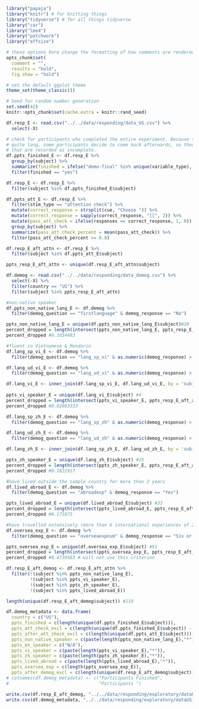 ```r
library("papaja")
library("knitr") # for knitting things
library("tidyverse") # for all things tidyverse
library("car")
library("lme4")
library("patchwork")
library("effsize")

# these options here change the formatting of how comments are rendered
opts_chunk$set(
  comment = "",
  results = "hold",
  fig.show = "hold")

# set the default ggplot theme 
theme_set(theme_classic())

```

```r
# Seed for random number generation
set.seed(42)
knitr::opts_chunk$set(cache.extra = knitr::rand_seed)
```

```r
df.resp_E <- read.csv("../../data/responding/data_US.csv") %>%
  select(-X)

# check for participants who completed the entire experiment. Because the experiment is
# quite long, some participants decide to come back afterwards, so there are a few files
# that are recorded as incomplete. 
df.ppts_finished_E <- df.resp_E %>% 
  group_by(subject) %>%
  summarize(finished = ifelse("demo-final" %in% unique(variable_type), "yes", "no")) %>%
  filter(finished == "yes")

df.resp_E <- df.resp_E %>%
  filter(subject %in% df.ppts_finished_E$subject) 

df.ppts_att_E <- df.resp_E %>%
  filter(stim_type == "attention check") %>%
  mutate(correct_response = strsplit(cue, "Choose ")) %>%
  mutate(correct_response = sapply(correct_response, "[[", 2)) %>%
  mutate(pass_att_check = ifelse(responses == correct_response, 1, 0)) %>%
  group_by(subject) %>%
  summarize(pass_att_check_percent = mean(pass_att_check)) %>%
  filter(pass_att_check_percent >= 0.8)

df.resp_E_aft_attn <- df.resp_E %>%
  filter(subject %in% df.ppts_att_E$subject) 

ppts_resp_E_aft_attn <- unique(df.resp_E_aft_attn$subject)
```

```r
df.demog <- read.csv("../../data/responding/data_demog.csv") %>%
  select(-X) %>%
  filter(country == "US") %>%
  filter(subject %in% ppts_resp_E_aft_attn)
```

```r
#non-native speaker
df.ppts_non_native_lang_E <- df.demog %>%
  filter(demog_question == "firstlanguage" & demog_response == "No")

ppts_non_native_lang_E = unique(df.ppts_non_native_lang_E$subject)#20
percent_dropped = length(intersect(ppts_non_native_lang_E, ppts_resp_E_aft_attn)) / length(ppts_resp_E_aft_attn)
percent_dropped #0.1034483

#fluent in Vietnamese & Mandarin
df.lang_sp_vi_E <- df.demog %>%
  filter(demog_question == "lang_sp_vi" & as.numeric(demog_response) > 4)

df.lang_ud_vi_E <- df.demog %>%
  filter(demog_question == "lang_ud_vi" & as.numeric(demog_response) > 4)

df.lang_vi_E <- inner_join(df.lang_sp_vi_E, df.lang_ud_vi_E, by = 'subject')
         
ppts_vi_speaker_E = unique(df.lang_vi_E$subject) #4
percent_dropped = length(intersect(ppts_vi_speaker_E, ppts_resp_E_aft_attn)) / length(ppts_resp_E_aft_attn)
percent_dropped #0.02083333

df.lang_sp_zh_E <- df.demog %>%
  filter(demog_question == "lang_sp_zh" & as.numeric(demog_response) > 4)

df.lang_ud_zh_E <- df.demog %>%
  filter(demog_question == "lang_ud_zh" & as.numeric(demog_response) > 4)

df.lang_zh_E <- inner_join(df.lang_sp_zh_E, df.lang_ud_zh_E, by = 'subject')

ppts_zh_speaker_E = unique(df.lang_zh_E$subject) #35
percent_dropped = length(intersect(ppts_zh_speaker_E, ppts_resp_E_aft_attn)) / length(ppts_resp_E_aft_attn)
percent_dropped #0.1822917

#have lived outside the sample country for more than 2 years
df.lived_abroad_E <- df.demog %>%
  filter(demog_question == "abroadexp" & demog_response == "Yes")

ppts_lived_abroad_E = unique(df.lived_abroad_E$subject) #33
percent_dropped = length(intersect(ppts_lived_abroad_E, ppts_resp_E_aft_attn)) / length(ppts_resp_E_aft_attn)
percent_dropped #0.171875

#have travelled extensively (more than 6 international experiences of 2 days or longer)
df.oversea_exp_E <- df.demog %>%
  filter(demog_question == "overseaexpnum" & demog_response == "Six or more experiences")

ppts_oversea_exp_E = unique(df.oversea_exp_E$subject) #91
percent_dropped = length(intersect(ppts_oversea_exp_E, ppts_resp_E_aft_attn)) / length(unique(df.resp_E_aft_attn$subject))
percent_dropped #0.4739583 # will not use this criterion

df.resp_E_aft_demog <- df.resp_E_aft_attn %>%
  filter(!(subject %in% ppts_non_native_lang_E),
         !(subject %in% ppts_vi_speaker_E), 
         !(subject %in% ppts_zh_speaker_E),
         !(subject %in% ppts_lived_abroad_E))

length(unique(df.resp_E_aft_demog$subject)) #119

```

```r
df.demog_metadata <- data.frame(
  country = c("US"),
  ppts_finished = c(length(unique(df.ppts_finished_E$subject))),
  ppts_att_check_excl = c(length(unique(df.ppts_finished_E$subject)) - length(unique(df.ppts_att_E$subject))), 
  ppts_after_att_check_excl = c(length(unique(df.ppts_att_E$subject))),
  ppts_non_native_speaker = c(paste(length(ppts_non_native_lang_E),"*")), 
  ppts_en_speaker = c("N/A"),
  ppts_vi_speaker = c(paste(length(ppts_vi_speaker_E),"*")), 
  ppts_zh_speaker = c(paste(length(ppts_zh_speaker_E),"*")), 
  ppts_lived_abroad = c(paste(length(ppts_lived_abroad_E),"*")), 
  ppts_oversea_exp = c(length(ppts_oversea_exp_E)),
  ppts_after_demog_excl = c(length(unique(df.resp_E_aft_demog$subject))))
# colnames(df.demog_metadata) <- c("Participants Finished", 
#                                  "Participants ")
```

```r
write.csv(df.resp_E_aft_demog, "../../data/responding/exploratory/dataUS_excl.csv")
write.csv(df.demog_metadata, "../../data/responding/exploratory/dataUS_excl_metadata.csv")
```
